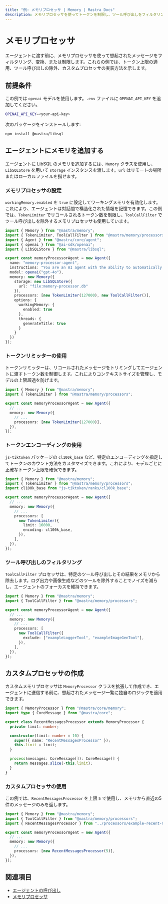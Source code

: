 ```yaml
---
title: "例: メモリプロセッサ | Memory | Mastra Docs"
description: メモリプロセッサを使ってトークンを制限し、ツール呼び出しをフィルタリングし、カスタムフィルタを作成する方法の例。
---
```




# メモリプロセッサ

エージェントに渡す前に、メモリプロセッサを使って想起されたメッセージをフィルタリング、変換、または制限します。これらの例では、トークン上限の適用、ツール呼び出しの除外、カスタムプロセッサの実装方法を示します。



## 前提条件

この例では `openai` モデルを使用します。`.env` ファイルに `OPENAI_API_KEY` を追加してください。

```bash filename=".env" copy
OPENAI_API_KEY=<your-api-key>
```

次のパッケージをインストールします:

```bash copy
npm install @mastra/libsql
```



## エージェントにメモリを追加する

エージェントに LibSQL のメモリを追加するには、`Memory` クラスを使用し、`LibSQLStore` を用いて `storage` インスタンスを渡します。`url` はリモートの場所またはローカルファイルを指せます。

### メモリプロセッサの設定

`workingMemory.enabled` を `true` に設定してワーキングメモリを有効化します。これにより、エージェントは対話間で構造化された情報を記憶できます。この例では、`TokenLimiter` でリコールされるトークン数を制限し、`ToolCallFilter` でツール呼び出しを除外するメモリプロセッサも使用しています。

```typescript filename="src/mastra/agents/example-working-memory-agent.ts" showLineNumbers copy
import { Memory } from "@mastra/memory";
import { TokenLimiter, ToolCallFilter } from "@mastra/memory/processors";
import { Agent } from "@mastra/core/agent";
import { openai } from "@ai-sdk/openai";
import { LibSQLStore } from "@mastra/libsql";

export const memoryProcessorAgent = new Agent({
  name: "memory-processor-agent",
  instructions: "You are an AI agent with the ability to automatically recall memories from previous interactions.",
  model: openai("gpt-4o"),
  memory: new Memory({
    storage: new LibSQLStore({
      url: "file:memory-processor.db"
    }),
    processors: [new TokenLimiter(127000), new ToolCallFilter()],
    options: {
      workingMemory: {
        enabled: true
      },
      threads: {
        generateTitle: true
      }
    }
  })
});
```

### トークンリミッターの使用

トークンリミッターは、リコールされたメッセージをトリミングしてエージェントに渡すトークン数を制御します。これによりコンテキストサイズを管理し、モデルの上限超過を防げます。

```typescript showLineNumbers
import { Memory } from "@mastra/memory";
import { TokenLimiter } from "@mastra/memory/processors";

export const memoryProcessorAgent = new Agent({
  // ...
  memory: new Memory({
    // ...
    processors: [new TokenLimiter(127000)],
  }),
});
```

### トークンエンコーディングの使用

`js-tiktoken` パッケージの `cl100k_base` など、特定のエンコーディングを指定してトークンのカウント方法をカスタマイズできます。これにより、モデルごとに正確なトークン上限を確保できます。

```typescript showLineNumbers
import { Memory } from "@mastra/memory";
import { TokenLimiter } from "@mastra/memory/processors";
import cl100k_base from "js-tiktoken/ranks/cl100k_base";

export const memoryProcessorAgent = new Agent({
  // ...
  memory: new Memory({
    // ...
    processors: [
      new TokenLimiter({
        limit: 16000,
        encoding: cl100k_base,
      }),
    ],
  }),
});
```

### ツール呼び出しのフィルタリング

`ToolCallFilter` プロセッサは、特定のツール呼び出しとその結果をメモリから除去します。ログ出力や画像生成などのツールを除外することでノイズを減らし、エージェントのフォーカスを維持できます。

```typescript showLineNumbers
import { Memory } from "@mastra/memory";
import { ToolCallFilter } from "@mastra/memory/processors";

export const memoryProcessorAgent = new Agent({
  // ...
  memory: new Memory({
    // ...
    processors: [
      new ToolCallFilter({
        exclude: ["exampleLoggerTool", "exampleImageGenTool"],
      }),
    ],
  }),
});
```



## カスタムプロセッサの作成

カスタムメモリプロセッサは `MemoryProcessor` クラスを拡張して作成でき、エージェントに送信する前に、想起されたメッセージ一覧に独自のロジックを適用できます。

```typescript filename="src/mastra/processors/example-recent-messages-processor.ts" showLineNumbers copy
import { MemoryProcessor } from "@mastra/core/memory";
import type { CoreMessage } from "@mastra/core";

export class RecentMessagesProcessor extends MemoryProcessor {
  private limit: number;

  constructor(limit: number = 10) {
    super({ name: "RecentMessagesProcessor" });
    this.limit = limit;
  }

  process(messages: CoreMessage[]): CoreMessage[] {
    return messages.slice(-this.limit);
  }
}
```

### カスタムプロセッサの使用

この例では、`RecentMessagesProcessor` を上限 `5` で使用し、メモリから直近の5件のメッセージのみを返します。

```typescript showLineNumbers
import { Memory } from "@mastra/memory";
import { ToolCallFilter } from "@mastra/memory/processors";
import { RecentMessagesProcessor } from "../processors/example-recent-messages-processor";

export const memoryProcessorAgent = new Agent({
  // ...
  memory: new Memory({
    // ...
    processors: [new RecentMessagesProcessor(5)],
  }),
});
```



## 関連項目

- [エージェントの呼び出し](../agents/calling-agents.mdx#from-the-command-line)
- [メモリプロセッサ](../../docs/memory/memory-processors.mdx)
